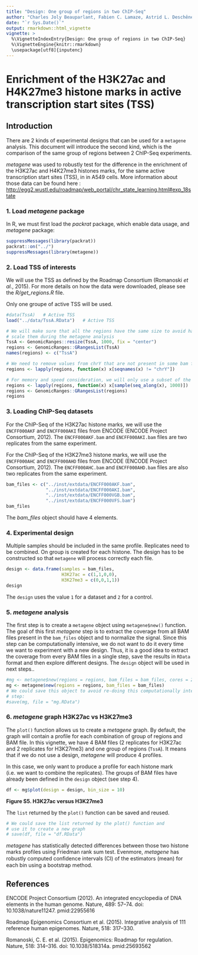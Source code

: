 ```yaml
---
title: "Design: One group of regions in two ChIP-Seq"
author: "Charles Joly Beauparlant, Fabien C. Lamaze, Astrid L. Deschênes, Rawane Samb, Elsa Bernatchez, Pascal Belleau, Steve Bilodeau and Arnaud Droit"
date: "`r Sys.Date()`"
output: rmarkdown::html_vignette
vignette: >
  %\VignetteIndexEntry{Design: One group of regions in two ChIP-Seq}
  %\VignetteEngine{knitr::rmarkdown}
  \usepackage[utf8]{inputenc}
---
```


# Enrichment of the H3K27ac and H4K27me3 histone marks in active transcription start sites (TSS)

## Introduction

There are 2 kinds of experimental designs that can be used for a `metagene`
analysis. This document will introduce the second kind, which is the comparison
of the same group of regions between 2 ChIP-Seq experiments.

_metagene_  was used to robustly test for the difference in the enrichment of 
the H3K27ac and H4K27me3 histones marks, for the same active transcription start 
sites (TSS), in in A549 cells. More information about those data can be 
found here : <br> 
[http://egg2.wustl.edu/roadmap/web_portal/chr_state_learning.html#exp_18state](http://egg2.wustl.edu/roadmap/web_portal/chr_state_learning.html#exp_18state)


### 1. Load _metagene_ package

In R, we must first load the _packrat_ package, which enable data usage, and 
_metagene_ package:

```r
suppressMessages(library(packrat))
packrat::on("../")
suppressMessages(library(metagene))
```


### 2. Load TSS of interests

We will use the TSS as defined by the Roadmap Consortium (Romanoski _et al._, 
2015). For more details on how the data were downloaded, please see the 
_R/get_regions.R_ file.

Only one groupe of active TSS will be used.

```r
#data(TssA)   # Active TSS
load("../data/TssA.RData")   # Active TSS

# We will make sure that all the regions have the same size to avoid having to
# scale them during the metagene analysis
TssA <- GenomicRanges::resize(TssA, 1000, fix = "center")
regions <- GenomicRanges::GRangesList(TssA)
names(regions) <- c("TssA")

# We need to remove values from chrY that are not present in some bam files
regions <- lapply(regions, function(x) x[seqnames(x) != "chrY"])

# For memory and speed consideration, we will only use a subset of the regions
regions <- lapply(regions, function(x) x[sample(seq_along(x), 1000)])
regions <- GenomicRanges::GRangesList(regions)
regions
```


### 3. Loading ChIP-Seq datasets

For the ChIP-Seq of the H3K27ac histone marks, we will use the `ENCFF000AKF` and
`ENCFF000AKI` files from ENCODE (ENCODE Project Consortium, 2012). The 
`ENCFF000AKF.bam` and `ENCFF000AKI.bam` files 
are two replicates from the same experiment.

For the ChIP-Seq of the H3K27me3 histone marks, we will use the `ENCFF000AHC` 
and `ENCFF000AHD` files from ENCODE (ENCODE Project Consortium, 2012). The 
`ENCFF000AHC.bam` and `ENCFF000AHD.bam` files 
are also two replicates from the same experiment.

```r
bam_files <- c("../inst/extdata/ENCFF000AKF.bam",
               "../inst/extdata/ENCFF000AKI.bam",
               "../inst/extdata/ENCFF000VGB.bam",
               "../inst/extdata/ENCFF000VFS.bam")
bam_files
```

The _bam_files_ object should have 4 elements.


### 4. Experimental design

Multiple samples should be included in the same profile. Replicates need to be
combined. On group is created for each histone. The design has to be 
constructed so that `metagene` will process correctly each file.

```r
design <- data.frame(samples = bam_files,
                     H3K27ac = c(1,1,0,0),
                     H3K27me3 = c(0,0,1,1))
design
```

The `design` uses the value `1` for a dataset and `2` for a control.


### 5. _metagene_ analysis

The first step is to create a `metagene` object using `metagene$new()` 
function. The goal of this first _metagene_ step is to extract the coverage 
from all BAM files present in the `bam_files` object and to normalize the 
signal. Since this step can be computationally intensive, we do not want to do 
it every time we want to experiment with a new design. Thus, it is a good idea 
to extract the coverage from every BAM files in a single step, save the 
results in `RData` format and then explore different designs. The `design` 
object will be used in next steps..

```r
#mg <- metagene$new(regions = regions, bam_files = bam_files, cores = 2)
mg <- metagene$new(regions = regions, bam_files = bam_files)
# We could save this object to avoid re-doing this computationally intensive
# step:
#save(mg, file = "mg.RData")
```

### 6. _metagene_ graph H3K27ac vs H3K27me3

The `plot()` function allows us to create a _metagene_ graph. By default, the 
graph will contain a profile for each combination of group of regions and BAM 
file. In this vignette, we have 4 BAM files (2 replicates for H3K27ac and 2
replicates for H3K27me3) and one group of regions (`TssA`). It means that if
we do not use a design, _metagene_ will produce 4 profiles.

In this case, we only want to produce a profile for each histone mark (i.e. we
want to combine the replicates). The groups of BAM files have already been 
defined in the `design` object (see step 4). 


```r
df <- mg$plot(design = design, bin_size = 10)
```
**Figure S5. H3K27ac versus H3K27me3**

The `list` returned by the `plot()` function can be saved and reused.

```r
# We could save the list returned by the plot() function and
# use it to create a new graph
# save(df, file = "df.RData")
```

_metagene_ has statistically detected differences between those two histone
marks profiles using Friedman rank sum test. Evenmore, _metagene_ has robustly
computed conﬁdence intervals (CI) of the estimators (mean) for each bin using 
a bootstrap method.


## References 

ENCODE Project Consortium (2012). An integrated encyclopedia of DNA elements in 
the human genome. Nature, 489: 57–74. doi: 10.1038/nature11247. pmid:22955616 

Roadmap Epigenomics Consortium et al. (2015). Integrative analysis of 111 
reference human epigenomes. Nature, 518: 317–330.

Romanoski, C. E. et al. (2015). Epigenomics: Roadmap for regulation. Nature, 
518: 314–316. doi: 10.1038/518314a. pmid:25693562
